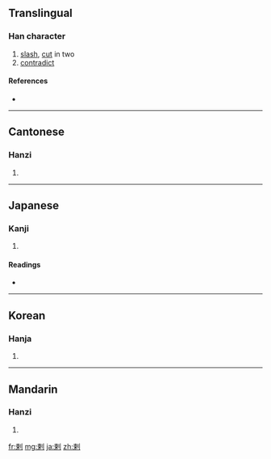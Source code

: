 {{also|刺}}
==Translingual==

===Han character===
{{Han char|rn=18|rad=刀|as=07|sn=9|four=5290<sub>0</sub>|canj=木中中弓 (DLLN)}}

# [[slash]], [[cut]] in two
# [[contradict]]

====References====
* {{Han ref|kx=0140.140|dkj=02010|dj=0318.050|hdz=10339.060|uh=524C|ud=21068|bh=AB66|bd=43878}}

----

==Cantonese==

===Hanzi===
{{yue-hanzi|jyut=|y=laat6}}

# {{defn|Cantonese}}

----

==Japanese==

===Kanji===
{{ja-kanji|grade=|rs=刀07}}

# {{defn|Japanese}}

====Readings====
* {{ja-readings|on=[[らつ]] (ratsu)|kun=[[もとる]] (motoru)}}

----

==Korean==

===Hanja===
{{ko-hanja|hangeul=[[랄]]|rv=ral|mr=ral}}

# {{defn|Korean}}

----

==Mandarin==

===Hanzi===
{{cmn-hanzi|pin=[[là]] ([[la4]])|wg=la<sup>4</sup>}}

# {{defn|Mandarin}}

[[fr:剌]]
[[mg:剌]]
[[ja:剌]]
[[zh:剌]]
